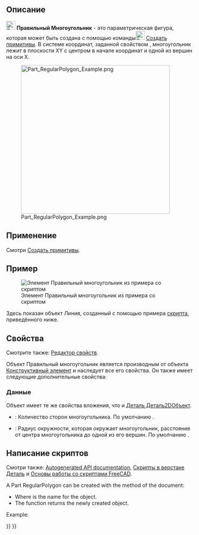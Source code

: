 <languages/>

{{Docnav/ru
|[[Part_Line/ru|Линия]]
|[[Part_Builder/ru|Построитель форм]]
|[[Part_Workbench/ru|Деталь]]
|IconL=Part_Line.svg
|IconR=Part_Builder.svg
|IconC=Workbench_Part.svg
}}

{{GuiCommand/ru
|Name=Part_RegularPolygon
|Name/ru=Правильный Многоугольник
|MenuLocation=Деталь → [[Part_CreatePrimitives|Создать примитивы...]] → Правильный Многоугольник
|Workbenches=[[Part_Workbench/ru|Деталь]]
|Version=0.14
|SeeAlso=[[Part_Primitives/ru|Создать примитивы]]
}}

<span id="Description"></span>
== Описание == 

[[Image:Part_RegularPolygon.svg|24px]] '''Правильный Многоугольник''' - это параметрическая фигура, которая может быть создана с помощью команды[[Image:Part_Primitives.svg|24px]] [[Part_Primitives/ru|Создать примитивы]]. В системе координат, заданной свойством {{PropertyData|Размещение}}, многоугольник лежит в плоскости XY с центром в начале координат и одной из вершин на оси X.

[[Image:Part_RegularPolygon_Example.png|400px]]

<span id="Usage"></span>
== Применение ==

Смотри [[Part_Primitives#Usage/ru|Создать примитивы]].

<span id="Example"></span>
== Пример ==

[[Image:Part_RegularPolygon_Scripting_Example.png|thumb|Элемент Правильный многоугольник из примера со скриптом]]

Здесь показан объект Линия, созданный с помощью примера [[#Scripting|скрипта]], приведённого ниже.

<span id="Properties"></span>
== Свойства ==

Смотрите также: [[property_editor/ru|Редактор свойств]].

Объект Правильный многоугольник является производным от объекта [[Part_Feature/ru|Конструктивный элемент]] и наследует все его свойства. Он также имеет следующие дополнительные свойства:

<span id="Data"></span>
=== Данные ===

{{TitleProperty|Вложение}}

Объект имеет те же свойства вложения, что и [[Part_Part2DObject#Data/ru|Деталь Деталь2DОбъект]].

{{TitleProperty|Правильный Многоугольник}}

* {{PropertyData|Полигоны|Целочисленное}}: Количество сторон многоугольника. По умолчанию {{Value|6}}.
* {{PropertyData|Описанный радиус|Длина}}: Радиус окружности, которая окружает многоугольник, расстояние от центра многоугольника до одной из его вершин. По умолчанию {{Value|2мм}}.

<span id="Scripting"></span>
== Написание скриптов ==

Смотри также: [https://freecad.github.io/SourceDoc/ Autogenerated API documentation], [[Part_scripting/ru|Скрипты в верстаке Деталь]] и [[FreeCAD_Scripting_Basics/ru|Основы работы со скриптами FreeCAD]].

A Part RegularPolygon can be created with the {{Incode|addObject()}} method of the document:

{{Code|code=
poly = FreeCAD.ActiveDocument.addObject("Part::RegularPolygon", "myPolygon")
}}

* Where {{Incode|"myPolygon"}} is the name for the object.
* The function returns the newly created object.

Example:

{{Code|code=
import FreeCAD as App

doc = App.activeDocument()

poly = doc.addObject("Part::RegularPolygon", "myPolygon")
poly.Polygon = 5
poly.Circumradius = 8
poly.Placement = App.Placement(App.Vector(1, 2, 3), App.Rotation(60, 30, 15))

doc.recompute()
}}


{{Docnav/ru
|[[Part_Line/ru|Линия]]
|[[Part_Builder/ru|Построитель]]
|[[Part_Workbench/ru|Верстак Part]]
|IconL=Part_Line.svg
|IconR=Part_Builder.svg
|IconC=Workbench_Part.svg
}}

{{Part_Tools_navi{{#translation:}}}}
{{Userdocnavi{{#translation:}}}}